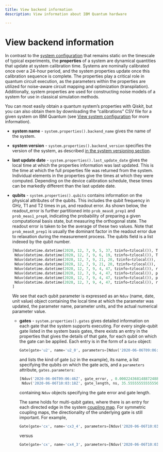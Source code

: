 ```yaml
---
title: View backend information
description: View information about IBM Quantum hardware

---
```


# View backend information

In contrast to the [system configuration](#system-configuration-values) that remains static on the timescale of typical experiments, the **properties** of a system are dynamical quantities that update at system calibration time. Systems are nominally calibrated once over a 24-hour period, and the system properties update once this calibration sequence is complete. The properties play a critical role in quantum circuit execution, as the parameters within the properties are utilized for noise-aware circuit mapping and optimization (transpilation). Additionally, system properties are used for constructing noise models of a system for use in classical simulation methods.

You can most easily obtain a quantum system’s properties with Qiskit, but you can also obtain them by downloading the “calibrations” CSV file for a given system on IBM Quantum (see [View system configuration](#view-system-configuration) for more information).

*   **system name** - `system.properties().backend_name` gives the name of the system.

*   **system version** - `system.properties().backend_version` specifies the version of the system, as described [in the system versioning section](#system-versioning).

*   **last update date** - `system.properties().last_update_date` gives the local time at which the properties information was last updated. This is the time at which the full properties file was returned from the system. Individual elements in the properties give the times at which they were computed. Depending on the device calibration schedule, these times can be markedly different than the last update date.

*   **qubits** - `system.properties().qubits` contains information on the physical attributes of the qubits. This includes the qubit frequency in GHz, T1 and T2 times in µs, and readout error. As shown below, the readout\_error is further partitioned into `prob_meas0_prep1` and `prob_meas1_prep0`, indicating the probability of preparing a given computational basis state, but measuring the orthogonal state. The readout error is taken to be the average of these two values. Note that `prob_meas0_prep1` is usually the dominant factor in the readout error due to relaxation during the measurement process. The qubits field is a list indexed by the qubit number.

    ```python
    [Nduv(datetime.datetime(2020, 12, 7, 9, 5, 37, tzinfo=tzlocal()), T1, us, 134.6122100394965),
     Nduv(datetime.datetime(2020, 12, 7, 9, 6, 19, tzinfo=tzlocal()), T2, us, 69.51042482642832),
     Nduv(datetime.datetime(2020, 12, 7, 9, 21, 20, tzinfo=tzlocal()), frequency, GHz, 4.743896496595851),
     Nduv(datetime.datetime(2020, 12, 7, 9, 21, 20, tzinfo=tzlocal()), anharmonicity, GHz, -0.31386048358781926),
     Nduv(datetime.datetime(2020, 12, 7, 9, 4, 47, tzinfo=tzlocal()), readout_error, , 0.06969999999999998),
     Nduv(datetime.datetime(2020, 12, 7, 9, 4, 47, tzinfo=tzlocal()), prob_meas0_prep1, , 0.0796),
     Nduv(datetime.datetime(2020, 12, 7, 9, 4, 47, tzinfo=tzlocal()), prob_meas1_prep0, , 0.0598),
     Nduv(datetime.datetime(2020, 12, 7, 9, 4, 47, tzinfo=tzlocal()), readout_length, ns, 5813.333333333333)
    ]
    ```

    We see that each qubit parameter is expressed as an `Nduv` (name, date, unit value) object containing the local time at which the parameter was updated, the parameter name, parameter units, and the actual numerical parameter value.

    *   **gates** - `system.properties().gates` gives detailed information on each gate that the system supports executing. For every single-qubit gate listed in the system basis gates, there exists an entry in the properties that gives the details of that gate, for each qubit on which the gate can be applied. Each entry is in the form of a `Gate` object:

        ```python
        Gate(gate='u2', name='u2_0', parameters=[Nduv('2020-06-06T09:06:46Z', gate_error, , 0.00022436814887248838), Nduv('2020-06-06T10:03:18Z', gate_length, ns, 35.55555555555556)], qubits=[0])
        ```

        and lists the kind of gate (`u2` in the example), its name, a list specifying the qubits on which the gate acts, and a `parameters` attribute, `gates.parameters`:

        ```python
        [Nduv('2020-06-06T09:06:46Z', gate_error, , 0.00022436814887248838),
         Nduv('2020-06-06T10:03:18Z', gate_length, ns, 35.55555555555556)]
        ```

        containing `Nduv` objects specifying the gate error and gate length.

        The same holds for multi-qubit gates, where there is an entry for each directed edge in the system [coupling map](#coupling-map). For symmetric coupling maps, the directionality of the underlying gate is still important. For example,

        ```python
        Gate(gate='cx', name='cx3_4', parameters=[Nduv('2020-06-06T10:03:18Z', gate_error, , 0.009793933588297388), Nduv('2020-06-06T10:03:18Z', gate_length, ns, 327.1111111111111)], qubits=[3, 4])
        ```

        versus

        ```python
        Gate(gate='cx', name='cx4_3', parameters=[Nduv('2020-06-06T10:03:18Z', gate_error, , 0.009793933588297388), Nduv('2020-06-06T10:03:18Z', gate_length, ns, 362.66666666666663)], qubits=[4, 3])
        ```
